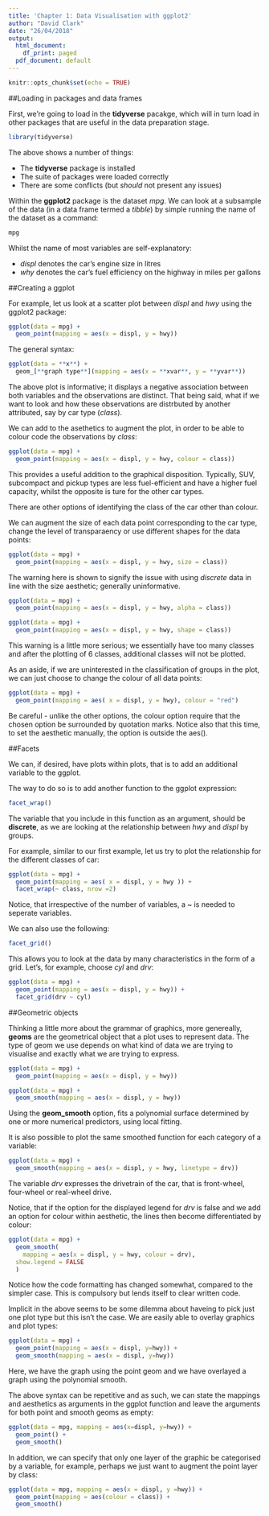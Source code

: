 ```yaml
---
title: 'Chapter 1: Data Visualisation with ggplot2'
author: "David Clark"
date: "26/04/2018"
output:
  html_document:
    df_print: paged
  pdf_document: default
---
```


```r
knitr::opts_chunk$set(echo = TRUE)
```

##Loading in packages and data frames

First, we're going to load in the **tidyverse** pacakge, which will in turn load in other packages that are useful in the data preparation stage.

```r
library(tidyverse)
```

The above shows a number of things:

- The **tidyverse** package is installed
- The suite of packages were loaded correctly
- There are some conflicts (but _should_ not present any issues)

Within the **ggplot2** package is the dataset _mpg_. We can look at a subsample of the data (in a data frame termed a _tibble_) by simple running the name of the dataset as a command:

```r
mpg
```

Whilst the name of most variables are self-explanatory:

- _displ_ denotes the car's engine size in litres
- _why_ denotes the car's fuel efficiency on the highway in miles per gallons

##Creating a ggplot

For example, let us look at a scatter plot between _displ_ and _hwy_ using the ggplot2 package:

```r
ggplot(data = mpg) +
  geom_point(mapping = aes(x = displ, y = hwy))
```

The general syntax:
```r
ggplot(data = **x**) +
  geom_[**graph type**](mapping = aes(x = **xvar**, y = **yvar**))
```

The above plot is informative; it displays a negative association between both variables and the observations are distinct. That being said, what if we want to look and how these observations are distrbuted by another attributed, say by car type (_class_).

We can add to the asethetics to augment the plot, in order to be able to colour code the observations by _class_:

```r
ggplot(data = mpg) +
  geom_point(mapping = aes(x = displ, y = hwy, colour = class))
```


This provides a useful addition to the graphical disposition.  Typically, SUV, subcompact and pickup types are less fuel-efficient and have a higher fuel capacity, whilst the opposite is ture for the other car types.

There are other options of identifying the class of the car other than colour.

We can augment the size of each data point corresponding to the car type, change the level of transparaency or use different shapes for the data points:

```r
ggplot(data = mpg) +
  geom_point(mapping = aes(x = displ, y = hwy, size = class))
```
The warning here is shown to signify the issue with using _discrete_ data in line with the size aesthetic; generally uninformative.

```r
ggplot(data = mpg) +
  geom_point(mapping = aes(x = displ, y = hwy, alpha = class))
```
```r
ggplot(data = mpg) +
  geom_point(mapping = aes(x = displ, y = hwy, shape = class))
```

This warning is a little more serious; we essentially have too many classes and after the plotting of 6 classes, additional classes will not be plotted.

As an aside, if we are uninterested in the classification of groups in the plot, we can just choose to change the colour of all data points:

```r
ggplot(data = mpg) +
  geom_point(mapping = aes( x = displ, y = hwy), colour = "red")
```

Be careful - unlike the other options, the colour option require that the chosen option be surrounded by quotation marks. Notice also that this time, to set the aesthetic manually, the option is outside the aes().

##Facets

We can, if desired, have plots within plots, that is to add an additional variable to the ggplot.

The way to do so is to add another function to the ggplot expression:

```r
facet_wrap()
```

The variable that you include in this function as an argument, should be **discrete**, as we are looking at the relationship between _hwy_ and _displ_ by groups.

For example, similar to our first example, let us try to plot the relationship for the different classes of car:

```r
ggplot(data = mpg) +
  geom_point(mapping = aes( x = displ, y = hwy )) +
  facet_wrap(~ class, nrow =2)
```

Notice, that irrespective of the number of variables, a ~ is needed to seperate variables.

We can also use the following:

```r
facet_grid()
```

This allows you to look at the data by many characteristics in the form of a grid. Let's, for example, choose _cyl_ and _drv_:

```r
ggplot(data = mpg) +
  geom_point(mapping = aes(x = displ, y = hwy)) +
  facet_grid(drv ~ cyl)
```

##Geometric objects

Thinking a little more about the grammar of graphics, more genereally, **geoms** are the geometrical object that a plot uses to represent data. The type of geom we use depends on what kind of data we are trying to visualise and exactly what we are trying to express.

```r
ggplot(data = mpg) +
  geom_point(mapping = aes(x = displ, y = hwy))
```

```r
ggplot(data = mpg) +
  geom_smooth(mapping = aes(x = displ, y = hwy))
```

Using the **geom_smooth** option, fits a polynomial surface determined by one or more numerical predictors, using local fitting.

It is also possible to plot the same smoothed function for each category of a variable:

```r
ggplot(data = mpg) +
  geom_smooth(mapping = aes(x = displ, y = hwy, linetype = drv))
```

The variable _drv_ expresses the drivetrain of the car, that is front-wheel, four-wheel or real-wheel drive.

Notice, that if the option for the displayed legend for _drv_ is false and we add an option for colour within aesthetic, the lines then become differentiated by colour:

```r
ggplot(data = mpg) +
  geom_smooth(
    mapping = aes(x = displ, y = hwy, colour = drv),
  show.legend = FALSE
  )
```

Notice how the code formatting has changed somewhat, compared to the simpler case. This is compulsory but lends itself to clear written code.

Implicit in the above seems to be some dilemma about haveing to pick just one plot type but this isn't the case. We are easily able to overlay graphics and plot types:

```r
ggplot(data = mpg) +
  geom_point(mapping = aes(x = displ, y=hwy)) +
  geom_smooth(mapping = aes(x = displ, y=hwy))
```

Here, we have the graph using the point geom and we have overlayed a graph using the polynomial smooth.

The above syntax can be repetitive and as such, we can state the mappings and aesthetics as arguments in the ggplot function and leave the arguments for both point and smooth geoms as empty:

```r
ggplot(data = mpg, mapping = aes(x=displ, y=hwy)) +
  geom_point() +
  geom_smooth()
```

In addition, we can specify that only one layer of the graphic be categorised by a variable, for example, perhaps we just want to augment the point layer by class:

```r
ggplot(data = mpg, mapping = aes(x = displ, y =hwy)) +
  geom_point(mapping = aes(colour = class)) +
  geom_smooth()
```

